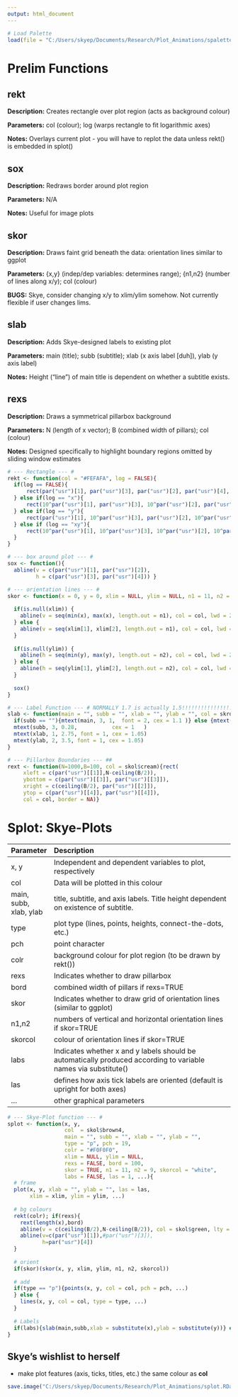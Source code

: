 ```yaml
---
output: html_document
---
```


```r
# Load Palette
load(file = "C:/Users/skyep/Documents/Research/Plot_Animations/spalette.RData")
```

# Prelim Functions

## rekt
**Description:** Creates rectangle over plot region (acts as background colour)

**Parameters:** col (colour); log (warps rectangle to fit logarithmic axes)

**Notes:** Overlays current plot - you will have to replot the data unless rekt() is embedded in splot()


## sox
**Description:** Redraws border around plot region

**Parameters:** N/A

**Notes:** Useful for image plots


## skor
**Description:** Draws faint grid beneath the data: orientation lines similar to ggplot

**Parameters:** {x,y} (indep/dep variables: determines range); {n1,n2} (number of lines along x/y); col (colour)

**BUGS:** Skye, consider changing x/y to xlim/ylim somehow. Not currently flexible if user changes lims. 


## slab
**Description:** Adds Skye-designed labels to existing plot

**Parameters:** main (title); subb (subtitle); xlab (x axis label [duh]), ylab (y axis label)

**Notes:** Height ("line") of main title is dependent on whether a subtitle exists.


## rexs
**Description:** Draws a symmetrical pillarbox background

**Parameters:** N (length of x vector); B (combined width of pillars); col (colour)

**Notes:** Designed specifically to highlight boundary regions omitted by sliding window estimates


```r

# --- Rectangle --- #
rekt <- function(col = "#FEFAFA", log = FALSE){
  if(log == FALSE){
      rect(par("usr")[1], par("usr")[3], par("usr")[2], par("usr")[4], col = col)
  } else if(log == "x"){
      rect(10^par("usr")[1], par("usr")[3], 10^par("usr")[2], par("usr")[4], col = col)
  } else if(log == "y"){
      rect(par("usr")[1], 10^par("usr")[3], par("usr")[2], 10^par("usr")[4], col = col)
  } else if (log == "xy"){
      rect(10^par("usr")[1], 10^par("usr")[3], 10^par("usr")[2], 10^par("usr")[4], col = col)
  }
}

# --- box around plot --- #
sox <- function(){
  abline(v = c(par("usr")[1], par("usr")[2]),
         h = c(par("usr")[3], par("usr")[4])) }

# --- orientation lines --- #
skor <- function(x = 0, y = 0, xlim = NULL, ylim = NULL, n1 = 11, n2 = 9, col = "white"){
  
  if(is.null(xlim)) {
    abline(v = seq(min(x), max(x), length.out = n1), col = col, lwd = 2)
  } else {
    abline(v = seq(xlim[1], xlim[2], length.out = n1), col = col, lwd = 2)
  }
  
  if(is.null(ylim)) {
    abline(h = seq(min(y), max(y), length.out = n2), col = col, lwd = 2)
  } else {
    abline(h = seq(ylim[1], ylim[2], length.out = n2), col = col, lwd = 2)
  }
  
  sox()
}

# --- Label Function --- # NORMALLY 1.7 is actually 1.5!!!!!!!!!!!!!!!!!!!
slab <- function(main = "", subb = "", xlab = "", ylab = "", col = skrown$B2){
  if(subb == ""){mtext(main, 3, 1,  font = 2, cex = 1.1 )} else {mtext(main, 3, 1.75,  font = 2, cex = 1.1 )}
  mtext(subb, 3, 0.28,           cex = 1   )
  mtext(xlab, 1, 2.75, font = 1, cex = 1.05)
  mtext(ylab, 2, 3.5, font = 1, cex = 1.05)
}

# --- Pillarbox Boundaries --- ##
rext <- function(N=1000,B=100, col = skol$cream){rect(
     xleft = c(par("usr")[[1]],N-ceiling(B/2)),
     ybottom = c(par("usr")[[3]], par("usr")[[3]]),
     xright = c(ceiling(B/2), par("usr")[[2]]),
     ytop = c(par("usr")[[4]], par("usr")[[4]]),
     col = col, border = NA)}
```

# Splot: Skye-Plots

| Parameter | Description                                                                                                     |
|:----------|:----------------------------------------------------------------------------------------------------------------|
| x, y      | Independent and dependent variables to plot, respectively                                                       |
| col       | Data will be plotted in this colour                                                                             |
| main, subb, xlab, ylab | title, subtitle, and axis labels. Title height dependent on existence of subtitle.                 |
| type      | plot type (lines, points, heights, connect-the-dots, etc.)                                                      |
| pch       | point character                                                                                                 |
| colr      | background colour for plot region (to be drawn by rekt())                                                       |
| rexs      | Indicates whether to draw pillarbox                                                                             |
| bord      | combined width of pillars if rexs=TRUE                                                                          |
| skor      | Indicates whether to draw grid of orientation lines (similar to ggplot)                                         |
| n1,n2     | numbers of vertical and horizontal orientation lines if skor=TRUE                                               |
| skorcol   | colour of orientation lines if skor=TRUE                                                                        |
| labs      | Indicates whether x and y labels should be automatically produced according to variable names via substitute()  |
| las       | defines how axis tick labels are oriented (default is upright for both axes)                                    |
| ...       | other graphical parameters                                                                                      |

```r
# --- Skye-Plot function --- #
splot <- function(x, y,
                  col  = skol$brown4,
                  main = "", subb = "", xlab = "", ylab = "",
                  type = "p", pch = 19,
                  colr = "#F0F0F0",
                  xlim = NULL, ylim = NULL,
                  rexs = FALSE, bord = 100,
                  skor = TRUE, n1 = 11, n2 = 9, skorcol = "white",
                  labs = FALSE, las = 1, ...){
  # frame
  plot(x, y, xlab = "", ylab = "", las = las,
       xlim = xlim, ylim = ylim, ...)
  
  # bg colours
  rekt(colr); if(rexs){
    rext(length(x),bord)
    abline(v = c(ceiling(B/2),N-ceiling(B/2)), col = skol$green, lty = 2)
    abline(v=c(par("usr")[1]),#par("usr")[3]),
           h=par("usr")[4]) 
  }
  
  # orient
  if(skor)(skor(x, y, xlim, ylim, n1, n2, skorcol))
  
  # add
  if(type == "p"){points(x, y, col = col, pch = pch, ...)
  } else {
    lines(x, y, col = col, type = type, ...)
  }
  
  # Labels
  if(labs){slab(main,subb,xlab = substitute(x),ylab = substitute(y))} else {slab(main,subb,xlab,ylab)}
}
```

## Skye's wishlist to herself

* make plot features (axis, ticks, titles, etc.) the same colour as **col**







```r
save.image("C:/Users/skyep/Documents/Research/Plot_Animations/splot.RData")   # General plot directory
```
